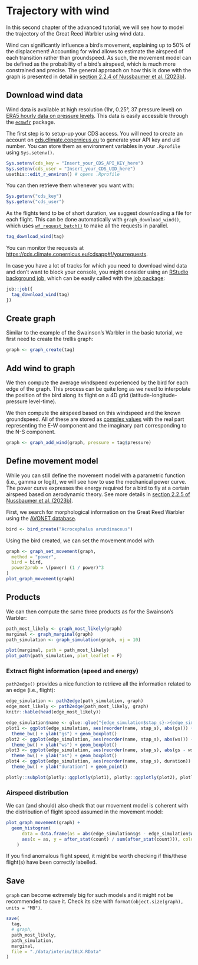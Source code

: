 # Trajectory with wind

In this second chapter of the advanced tutorial, we will see how to model the trajectory of the Great Reed Warbler using wind data. 

Wind can significantly influence a bird's movement, explaining up to 50% of the displacement! Accounting for wind allows to estimate the airspeed of each transition rather than groundspeed. As such, the movement model can be defined as the probability of a bird's airspeed, which is much more constrained and precise. The general approach on how this is done with the graph is presented in detail in [section 2.2.4 of Nussbaumer et al. (2023b)](https://besjournals.onlinelibrary.wiley.com/doi/10.1111/2041-210X.14082#mee314082-sec-0008-title).

## Download wind data

Wind data is available at high resolution (1hr, 0.25°, 37 pressure level) on [ERA5 hourly data on pressure levels](https://doi.org/10.24381/cds.bd0915c6). This data is easily accessible through the [`ecmwfr`](https://bluegreen-labs.github.io/ecmwfr) package. 

The first step is to setup-up your CDS access. You will need to create an account on [cds.climate.copernicus.eu](https://cds.climate.copernicus.eu/user/register) to generate your API key and uid number. You can store them as environment variables in your `.Rprofile` using `Sys.setenv()`.

```r
Sys.setenv(cds_key = "Insert_your_CDS_API_KEY_here")
Sys.setenv(cds_user = "Insert_your_CDS_UID_here")
usethis::edit_r_environ() # opens .Rprofile
```

You can then retrieve them whenever you want with:

```r
Sys.getenv("cds_key")
Sys.getenv("cds_user")
```

As the flights tend to be of short duration, we suggest downloading a file for each flight. This can be done automatically with `graph_download_wind()`, which uses [`wf_request_batch()`](https://bluegreen-labs.github.io/ecmwfr/articles/advanced_vignette.html#batch-parallel-requests) to make all the requests in parallel. 

```r
tag_download_wind(tag)
```

You can monitor the requests at <https://cds.climate.copernicus.eu/cdsapp#!/yourrequests>.

In case you have a lot of tracks for which you need to download wind data and don't want to block your console, you might consider using an [RStudio background job](https://solutions.rstudio.com/r/jobs/), which can be easily called with the [job package](https://lindeloev.github.io/job/):

```r
job::job({
  tag_download_wind(tag)
})
```

## Create graph

Similar to the example of the Swainson's Warbler in the basic tutorial, we first need to create the trellis graph:

```r
graph <- graph_create(tag)
```

## Add wind to graph

We then compute the average windspeed experienced by the bird for each edge of the graph. This process can be quite long as we need to interpolate the position of the bird along its flight on a 4D grid (latitude-longitude-pressure level-time). 

We then compute the airspeed based on this windspeed and the known groundspeed. All of these are stored as [complex values](https://stat.ethz.ch/R-manual/R-devel/library/base/html/complex.html) with the real part representing the E-W component and the imaginary part corresponding to the N-S component.

```r
graph <- graph_add_wind(graph, pressure = tag$pressure)
```

## Define movement model

While you can still define the movement model with a parametric function (i.e., gamma or logit), we will see how to use the mechanical power curve. The power curve expresses the energy required for a bird to fly at a certain airspeed based on aerodynamic theory. See more details in [section 2.2.5 of Nussbaumer et al. (2023b)](https://besjournals.onlinelibrary.wiley.com/doi/10.1111/2041-210X.14082#mee314082-sec-0009-title).

First, we search for morphological information on the Great Reed Warbler using the [AVONET database](https://doi.org/10.6084/m9.figshare.16586228.v5).

```r
bird <- bird_create("Acrocephalus arundinaceus")
```

Using the bird created, we can set the movement model with

```r
graph <- graph_set_movement(graph,
  method = "power",
  bird = bird,
  power2prob = \(power) (1 / power)^3
)
plot_graph_movement(graph)
```

## Products

We can then compute the same three products as for the Swainson's Warbler:

```r
path_most_likely <- graph_most_likely(graph)
marginal <- graph_marginal(graph)
path_simulation <- graph_simulation(graph, nj = 10)
```

```r
plot(marginal, path = path_most_likely)
plot_path(path_simulation, plot_leaflet = F)
```

### Extract flight information (speed and energy)

`path2edge()` provides a nice function to retrieve all the information related to an edge (i.e., flight):

```r
edge_simulation <- path2edge(path_simulation, graph)
edge_most_likely <- path2edge(path_most_likely, graph)
knitr::kable(head(edge_most_likely))
```


```r
edge_simulation$name <- glue::glue("{edge_simulation$stap_s}->{edge_simulation$stap_t}")
plot1 <- ggplot(edge_simulation, aes(reorder(name, stap_s), abs(gs))) +
  theme_bw() + ylab("gs") + geom_boxplot()
plot2 <- ggplot(edge_simulation, aes(reorder(name, stap_s), abs(ws))) +
  theme_bw() + ylab("ws") + geom_boxplot()
plot3 <- ggplot(edge_simulation, aes(reorder(name, stap_s), abs(gs - ws))) +
  theme_bw() + ylab("as") + geom_boxplot()
plot4 <- ggplot(edge_simulation, aes(reorder(name, stap_s), duration)) +
  theme_bw() + ylab("duration") + geom_point()

plotly::subplot(plotly::ggplotly(plot1), plotly::ggplotly(plot2), plotly::ggplotly(plot3), plotly::ggplotly(plot4), nrows = 4, titleY = TRUE)
```

### Airspeed distribution

We can (and should) also check that our movement model is coherent with the distribution of flight speed assumed in the movement model:

```r
plot_graph_movement(graph) + 
  geom_histogram(
      data = data.frame(as = abs(edge_simulation$gs - edge_simulation$ws)),
      aes(x = as, y = after_stat(count) / sum(after_stat(count))), color="black", fill=NA, bins=100
    )
```

If you find anomalous flight speed, it might be worth checking if this/these flight(s) have been correctly labelled. 

## Save

`graph` can become extremely big for such models and it might not be recommended to save it. Check its size with `format(object.size(graph), units = "MB")`.

```r
save(
  tag,
  # graph,
  path_most_likely,
  path_simulation,
  marginal,
  file = "./data/interim/18LX.RData"
)
```
